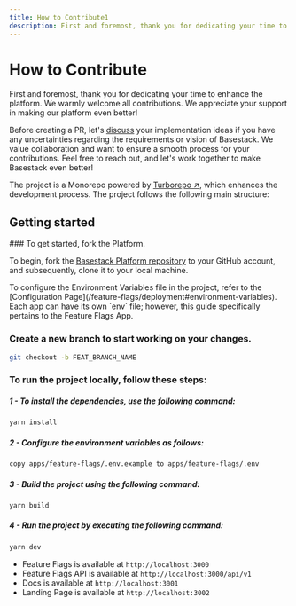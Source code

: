 ```yaml
---
title: How to Contribute1
description: First and foremost, thank you for dedicating your time to enhance the platform.
---
```



# How to Contribute

First and foremost, thank you for dedicating your time to enhance the platform. We warmly welcome all contributions. We appreciate your support in making our platform even better!

Before creating a PR, let's [discuss](https://github.com/Storytics/monolock/discussions) your implementation ideas if you have any uncertainties regarding the requirements or vision of Basestack. We value collaboration and want to ensure a smooth process for your contributions. Feel free to reach out, and let's work together to make Basestack even better!

The project is a Monorepo powered by [Turborepo ↗](https://turborepo.org/), which enhances the development process. The project follows the following main structure:

<FileTree>
  <FileTree.Folder name="apps" defaultOpen>
    <FileTree.Folder name="docs" />
    <FileTree.Folder name="feature-flags" />
    <FileTree.Folder name="..." />
  </FileTree.Folder>
  <FileTree.Folder name="packages" defaultOpen>
    <FileTree.Folder name="design-system" />
    <FileTree.Folder name="hooks" />
    <FileTree.Folder name="..." />
  </FileTree.Folder>
  <FileTree.File name="config files" />
</FileTree>

## Getting started

<Steps>
  ### To get started, fork the Platform.

To begin, fork the [Basestack Platform repository](https://github.com/Storytics/monolock) to your GitHub account, and subsequently, clone it to your local machine.

<Callout type="info" emoji="ℹ️">
  To configure the Environment Variables file in the project, refer to the
  [Configuration Page](/feature-flags/deployment#environment-variables). Each
  app can have its own `env` file; however, this guide specifically pertains to
  the Feature Flags App.
</Callout>

### Create a new branch to start working on your changes.

```sh copy
git checkout -b FEAT_BRANCH_NAME
```

### To run the project locally, follow these steps:

##### 1 - To install the dependencies, use the following command:

```sh copy
yarn install
```

##### 2 - Configure the environment variables as follows:

```sh
copy apps/feature-flags/.env.example to apps/feature-flags/.env
```

##### 3 - Build the project using the following command:

```sh copy
yarn build
```

##### 4 - Run the project by executing the following command:

```sh copy
yarn dev
```

- Feature Flags is available at `http://localhost:3000`
- Feature Flags API is available at `http://localhost:3000/api/v1`
- Docs is available at `http://localhost:3001`
- Landing Page is available at `http://localhost:3002`

</Steps>
